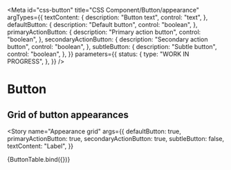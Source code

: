 <!-- @license CC0-1.0 -->


<Meta
  id="css-button"
  title="CSS Component/Button/appearance"
  argTypes={{
    textContent: {
      description: "Button text",
      control: "text",
    },
    defaultButton: {
      description: "Default button",
      control: "boolean",
    },
    primaryActionButton: {
      description: "Primary action button",
      control: "boolean",
    },
    secondaryActionButton: {
      description: "Secondary action button",
      control: "boolean",
    },
    subtleButton: {
      description: "Subtle button",
      control: "boolean",
    },
  }}
  parameters={{
    status: {
      type: "WORK IN PROGRESS",
    },
  }}
/>

# Button

## Grid of button appearances

<Story
  name="Appearance grid"
  args={{
    defaultButton: true,
    primaryActionButton: true,
    secondaryActionButton: true,
    subtleButton: false,
    textContent: "Label",
  }}
>
  {ButtonTable.bind({})}
</Story>

<ArgsTable story="Appearance grid" />
